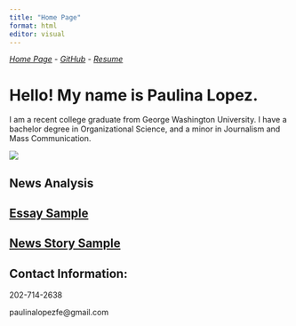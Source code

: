 ```yaml
---
title: "Home Page"
format: html
editor: visual
---
```


[*Home Page*](https://109c7fdfde49495f9a447f4665fac5f5.app.posit.cloud/p/3495f110/) - [*GitHub*](https://github.com/paulopgw/mywebsite) - [*Resume*](file:///Users/paulinalopez/Downloads/PaulinaLopezfelix_resume%20(1).html)

# Hello! My name is Paulina Lopez.

I am a recent college graduate from George Washington University. I have a bachelor degree in Organizational Science, and a minor in Journalism and Mass Communication.

![](DSC02177%202.jpg)

## News Analysis

## [Essay Sample](https://109c7fdfde49495f9a447f4665fac5f5.app.posit.cloud/p/159eeab0/)

## [News Story Sample](https://109c7fdfde49495f9a447f4665fac5f5.app.posit.cloud/p/41b3d8ba/)

## Contact Information:

202-714-2638

paulinalopezfe\@gmail.com
